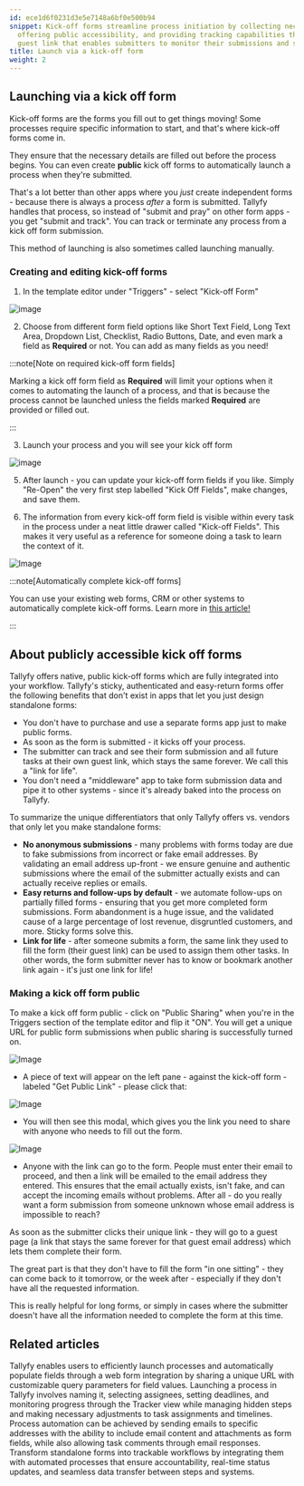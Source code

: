 ```yaml
---
id: ece1d6f0231d3e5e7148a6bf0e500b94
snippet: Kick-off forms streamline process initiation by collecting necessary information,
  offering public accessibility, and providing tracking capabilities through a permanent
  guest link that enables submitters to monitor their submissions and subsequent tasks.
title: Launch via a kick-off form
weight: 2
---
```


## Launching via a kick off form

Kick-off forms are the forms you fill out to get things moving! Some processes require specific information to start, and that's where kick-off forms come in.

They ensure that the necessary details are filled out before the process begins. You can even create **public** kick off forms to automatically launch a process when they're submitted.

That's a lot better than other apps where you _just_ create independent forms - because there is always a process _after_ a form is submitted. Tallyfy handles that process, so instead of "submit and pray" on other form apps - you get "submit and track". You can track or terminate any process from a kick off form submission.

This method of launching is also sometimes called launching manually.

### Creating and editing kick-off forms

1. In the template editor under "Triggers" - select "Kick-off Form"

![image](https://screenshots.tallyfy.com/tallyfy%2Fpro%2Fdesktop-light-how-to-add-kickoff-forms.png)

2. Choose from different form field options like Short Text Field, Long Text Area, Dropdown List, Checklist, Radio Buttons, Date, and even mark a field as **Required** or not. You can add as many fields as you need!

:::note[Note on required kick-off form fields]

Marking a kick off form field as **Required** will limit your options when it comes to automating the launch of a process, and that is because the process cannot be launched unless the fields marked **Required** are provided or filled out.

:::

3. Launch your process and you will see your kick off form

![image](https://screenshots.tallyfy.com/tallyfy%2Fpro%2Fdesktop-light-launch-kickoff-form.png)

5. After launch - you can update your kick-off form fields if you like. Simply "Re-Open" the very first step labelled "Kick Off Fields", make changes, and save them.

6. The information from every kick-off form field is visible within every task in the process under a neat little drawer called "Kick-off Fields". This makes it very useful as a reference for someone doing a task to learn the context of it.

![Image](https://screenshots.tallyfy.com/tallyfy%2Fpro%2Fdesktop-light-show-kickoff-on-task.png)

:::note[Automatically complete kick-off forms]

You can use your existing web forms, CRM or other systems to automatically complete kick-off forms. Learn more in [this article!](/products/pro/launching/how-to-launch-a-tallyfy-process-from-a-webform/)

:::

## About publicly accessible kick off forms

Tallyfy offers native, public kick-off forms which are fully integrated into your workflow. Tallyfy's sticky, authenticated and easy-return forms offer the following benefits that don't exist in apps that let you just design standalone forms:

- You don't have to purchase and use a separate forms app just to make public forms.
- As soon as the form is submitted - it kicks off your process.
- The submitter can track and see their form submission and all future tasks at their own guest link, which stays the same forever. We call this a "link for life".
- You don't need a "middleware" app to take form submission data and pipe it to other systems - since it's already baked into the process on Tallyfy.

To summarize the unique differentiators that only Tallyfy offers vs. vendors that only let you make standalone forms:

- **No anonymous submissions** - many problems with forms today are due to fake submissions from incorrect or fake email addresses. By validating an email address up-front - we ensure genuine and authentic submissions where the email of the submitter actually exists and can actually receive replies or emails.
- **Easy returns and follow-ups by default** - we automate follow-ups on partially filled forms - ensuring that you get more completed form submissions. Form abandonment is a huge issue, and the validated cause of a large percentage of lost revenue, disgruntled customers, and more. Sticky forms solve this.
- **Link for life** - after someone submits a form, the same link they used to fill the form (their guest link) can be used to assign them other tasks. In other words, the form submitter never has to know or bookmark another link again - it's just one link for life!

### Making a kick off form public

To make a kick off form public - click on "Public Sharing" when you're in the Triggers section of the template editor and flip it "ON". You will get a unique URL for public form submissions when public sharing is successfully turned on.

![Image](https://screenshots.tallyfy.com/tallyfy%2Fpro%2Fdesktop-light-make-kickoff-public.png)

- A piece of text will appear on the left pane - against the kick-off form - labeled "Get Public Link" - please click that:

![Image](https://screenshots.tallyfy.com/tallyfy%2Fpro%2Fdesktop-light-get-public-link-kickoff-form.png)

- You will then see this modal, which gives you the link you need to share with anyone who needs to fill out the form.

![Image](https://screenshots.tallyfy.com/tallyfy%2Fpro%2Fdesktop-light-public-link-kickoff-modal.png)

- Anyone with the link can go to the form. People must enter their email to proceed, and then a link will be emailed to the email address they entered. This ensures that the email actually exists, isn't fake, and can accept the incoming emails without problems. After all - do you really want a form submission from someone unknown whose email address is impossible to reach?

As soon as the submitter clicks their unique link - they will go to a guest page (a link that stays the same forever for that guest email address) which lets them complete their form.

The great part is that they don't have to fill the form "in one sitting" - they can come back to it tomorrow, or the week after - especially if they don't have all the requested information.

This is really helpful for long forms, or simply in cases where the submitter doesn't have all the information needed to complete the form at this time.


## Related articles
<CardGrid>
<LinkTitleCard header="<b>Launching > Launch a process from a web form</b>" href="/products/pro/launching/how-to-launch-a-tallyfy-process-from-a-webform/" > Tallyfy enables users to efficiently launch processes and automatically populate fields through a web form integration by sharing a unique URL with customizable query parameters for field values. </LinkTitleCard>
<LinkTitleCard header="<b>Launching > Launch manually</b>" href="/products/pro/launching/how-can-i-launch-a-process-in-tallyfy/" > Launching a process in Tallyfy involves naming it, selecting assignees, setting deadlines, and monitoring progress through the Tracker view while managing hidden steps and making necessary adjustments to task assignments and timelines. </LinkTitleCard>
<LinkTitleCard header="<b>Triggers > Launch via inbound email</b>" href="/products/pro/launching/triggers/via-email/" > Process automation can be achieved by sending emails to specific addresses with the ability to include email content and attachments as form fields, while also allowing task comments through email responses. </LinkTitleCard>
<LinkTitleCard header="<b>Features > Structure intake</b>" href="/products/pro/tutorials/features/structure-intake/" > Transform standalone forms into trackable workflows by integrating them with automated processes that ensure accountability, real-time status updates, and seamless data transfer between steps and systems. </LinkTitleCard>
</CardGrid>